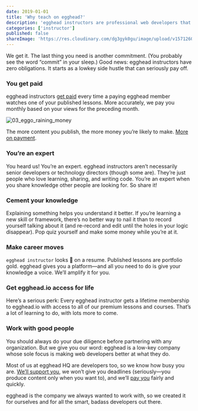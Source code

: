 ```yaml
---
date: 2019-01-01
title: 'Why teach on egghead?'
description: 'egghead instructors are professional web developers that share their knowledge and help active learners improve their skills as web developers.'
categories: ['instructor']
published: false
shareImage: 'https://res.cloudinary.com/dg3gyk0gu/image/upload/v1571260698/og-image-assets/share_image_screencasting.png'
---
```


We get it. The last thing you need is another commitment. (You probably see the word “commit” in your sleep.) Good news: egghead instructors have zero obligations. It starts as a lowkey side hustle that can seriously pay off.

<div style={{ flex: 1 }}>
  <TwitterTweetEmbed tweetId={'1075494004580478976'} />
</div>

### You get paid

egghead instructors [get paid](/instructor/royalties) every time a paying egghead member watches one of your published lessons. More accurately, we pay you monthly based on your views for the preceding month.

![03_eggo_raining_money](./ch1_s1_eggo-raining-money.png)

The more content you publish, the more money you’re likely to make. [More on payment](/instructor/royalties).

### You’re an expert

You heard us! You’re an expert. egghead instructors aren’t necessarily senior developers or technology directors (though some are). They’re just people who love learning, sharing, and writing code. You’re an expert when you share knowledge other people are looking for. So share it!

### Cement your knowledge

Explaining something helps you understand it better. If you’re learning a new skill or framework, there’s no better way to nail it than to record yourself talking about it (and re-record and edit until the holes in your logic disappear). Pop quiz yourself and make some money while you’re at it.

### Make career moves

`egghead instructor` looks 💅 on a resume. Published lessons are portfolio gold. egghead gives you a platform—and all you need to do is give your knowledge a voice. We’ll amplify it for you.

<!-- ![04_career_advancement](https://d2mxuefqeaa7sj.cloudfront.net/s_12F044CEE45D0F4D2D29675E09CDBFF3658A88B44F244372E9483DF7DAEBE7CC_1530529734101_file.png) -->

### Get egghead.io access for life

Here’s a serious perk: Every egghead instructor gets a lifetime membership to egghead.io with access to all of our premium lessons and courses. That’s a lot of learning to do, with lots more to come.

### Work with good people

You should always do your due diligence before partnering with any organization. But we give you our word: egghead is a low-key company whose sole focus is making web developers better at what they do.

Most of us at egghead HQ are developers too, so we know how busy you are. [We’ll support you](/instructor/getting-started), we won’t give you deadlines (seriously—you produce content only when you want to), and we’ll [pay you](/instructor/royalties) fairly and quickly.

egghead is the company we always wanted to work with, so we created it for ourselves and for all the smart, badass developers out there.
